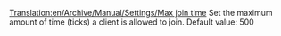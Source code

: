 [[Translation:en/Archive/Manual/Settings/Max join time]]
Set the maximum amount of time (ticks) a client is allowed to join. Default value: 500

{{en/Stub}}